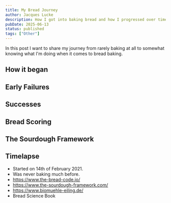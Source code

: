```yaml
---
title: My Bread Journey
author: Jacques Lucke
description: How I got into baking bread and how I progressed over time.
pubDate: 2025-06-13
status: published
tags: ["Other"]
---
```



In this post I want to share my journey from rarely baking at all to somewhat knowing what I'm doing when it comes to bread baking.

<BlogPicture alt="Image" src={Image} quality={80} />

## How it began

## Early Failures

## Successes

## Bread Scoring

## The Sourdough Framework

## Timelapse

<BlogVideo src={Video} />

- Started on 14th of February 2021.
- Was never baking much before.
- https://www.the-bread-code.io/
- https://www.the-sourdough-framework.com/
- https://www.biomuehle-eiling.de/
- Bread Science Book
